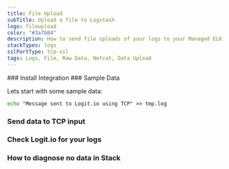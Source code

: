 ```yaml
---
title: File Upload
subTitle: Upload a file to Logstash
logo: fileupload
color: "#3a7b84"
description: How to send file uploads of your logs to your Managed ELK Logstash instance. Simplify sending log data with Logit.io's data source configuration examples.
stackTypes: logs
sslPortType: tcp-ssl
tags: Logs, File, Raw Data, Netcat, Data Upload
---
```


<Steps>
  ### Install Integration
  <InstallIntegration/>
  ### Sample Data

  Lets start with some sample data:

  ```cmd copy
  echo "Message sent to Logit.io using TCP" >> tmp.log
  ```

  ### Send data to TCP input

  <SendDataToTCP />

  ### Check Logit.io for your logs

  <LaunchStack utmMedium="logs" utmCampaign="upload" source="upload" />

  ### How to diagnose no data in Stack

  <DiagnoseNoData />

</Steps>